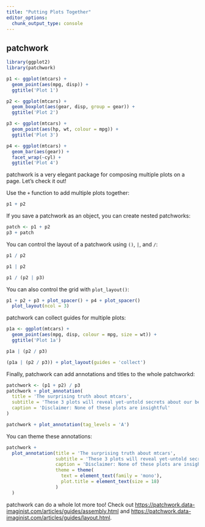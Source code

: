 ---
title: "Putting Plots Together"
editor_options: 
  chunk_output_type: console
---

## patchwork

```{r}
library(ggplot2)
library(patchwork)

p1 <- ggplot(mtcars) + 
  geom_point(aes(mpg, disp)) + 
  ggtitle('Plot 1')

p2 <- ggplot(mtcars) + 
  geom_boxplot(aes(gear, disp, group = gear)) + 
  ggtitle('Plot 2')

p3 <- ggplot(mtcars) + 
  geom_point(aes(hp, wt, colour = mpg)) + 
  ggtitle('Plot 3')

p4 <- ggplot(mtcars) + 
  geom_bar(aes(gear)) + 
  facet_wrap(~cyl) + 
  ggtitle('Plot 4')
```

patchwork is a very elegant package for composing multiple plots on a page. 
Let's check it out!

Use the `+` function to add multiple plots together:

```{r}
p1 + p2
```

If you save a patchwork as an object, you can create nested patchworks:

```{r}
patch <- p1 + p2
p3 + patch
```

You can control the layout of a patchwork using `()`, `|`, and `/`:

```{r}
p1 / p2

p1 | p2

p1 / (p2 | p3)
```

You can also control the grid with `plot_layout()`:

```{r}
p1 + p2 + p3 + plot_spacer() + p4 + plot_spacer()
  plot_layout(ncol = 3)
```

patchwork can collect guides for multiple plots:

```{r}
p1a <- ggplot(mtcars) + 
  geom_point(aes(mpg, disp, colour = mpg, size = wt)) + 
  ggtitle('Plot 1a')

p1a | (p2 / p3)

(p1a | (p2 / p3)) + plot_layout(guides = 'collect')
```

Finally, patchwork can add annotations and titles to the whole patchworkd:

```{r}
patchwork <- (p1 + p2) / p3
patchwork + plot_annotation(
  title = 'The surprising truth about mtcars',
  subtitle = 'These 3 plots will reveal yet-untold secrets about our beloved data-set',
  caption = 'Disclaimer: None of these plots are insightful'
)

patchwork + plot_annotation(tag_levels = 'A')
```

You can theme these annotations:

```{r}
patchwork + 
  plot_annotation(title = 'The surprising truth about mtcars',
                  subtitle = 'These 3 plots will reveal yet-untold secrets about our beloved data-set',
                  caption = 'Disclaimer: None of these plots are insightful',
                  theme = theme(
                    text = element_text(family = 'mono'),
                    plot.title = element_text(size = 18)
                  )
  )
```

patchwork can do a whole lot more too! Check out <https://patchwork.data-imaginist.com/articles/guides/assembly.html> and <https://patchwork.data-imaginist.com/articles/guides/layout.html>.
